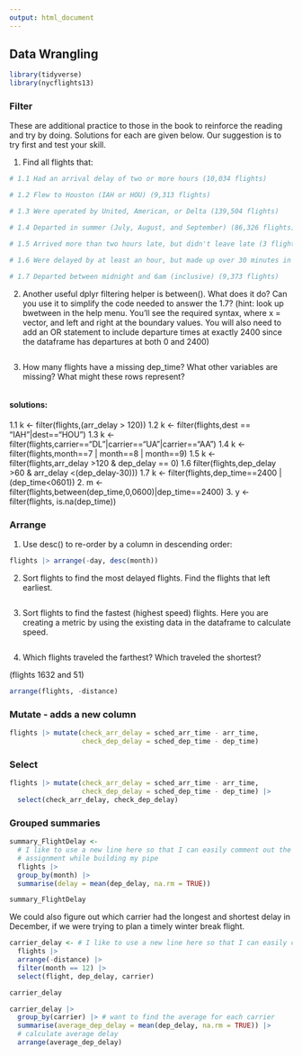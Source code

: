 ```yaml
---
output: html_document
---
```


## Data Wrangling 

```r
library(tidyverse)
library(nycflights13)
```

### Filter

These are additional practice to those in the book to reinforce the reading and try by doing. Solutions for each are given below. Our suggestion is to try first and test your skill.

1.  Find all flights that:

```r
# 1.1 Had an arrival delay of two or more hours (10,034 flights)

# 1.2 Flew to Houston (IAH or HOU) (9,313 flights)

# 1.3 Were operated by United, American, or Delta (139,504 flights)

# 1.4 Departed in summer (July, August, and September) (86,326 flights)

# 1.5 Arrived more than two hours late, but didn't leave late (3 flights)

# 1.6 Were delayed by at least an hour, but made up over 30 minutes in flight (1,819 flights)

# 1.7 Departed between midnight and 6am (inclusive) (9,373 flights)

```

2.  Another useful dplyr filtering helper is between(). What does it do? Can you use it to simplify the code needed to answer the 1.7? (hint: look up bwetween in the help menu. You'll see the required syntax, where x = vector, and left and right at the boundary values. You will also need to add an OR statement to include departure times at exactly 2400 since the dataframe has departures at both 0 and 2400)

```r

```

3.  How many flights have a missing dep_time? What other variables are missing? What might these rows represent?

```r

```

#### solutions: 
1.1 k \<- filter(flights,(arr_delay \> 120)) 
1.2 k \<- filter(flights,dest == "IAH"\|dest=="HOU") 
1.3 k \<- filter(flights,carrier=="DL"\|carrier=="UA"\|carrier=="AA") 
1.4 k \<- filter(flights,month==7 \| month==8 \| month==9) 
1.5 k \<- filter(flights,arr_delay \>120 & dep_delay == 0) 
1.6 filter(flights,dep_delay \>60 & arr_delay \<(dep_delay-30))) 
1.7 k \<- filter(flights,dep_time==2400 \| (dep_time\<0601)) 
2. m \<- filter(flights,between(dep_time,0,0600)\|dep_time==2400) 
3. y \<- filter(flights, is.na(dep_time))

### Arrange

1.  Use desc() to re-order by a column in descending order:

```r
flights |> arrange(-day, desc(month))
```

2.  Sort flights to find the most delayed flights. Find the flights that left earliest.

```r

```

3.  Sort flights to find the fastest (highest speed) flights. Here you are creating a metric by using the existing data in the dataframe to calculate speed.

```r

```

4.  Which flights traveled the farthest? Which traveled the shortest?

(flights 1632 and 51)

```r
arrange(flights, -distance)
```

### Mutate - adds a new column


```r
flights |> mutate(check_arr_delay = sched_arr_time - arr_time, 
                  check_dep_delay = sched_dep_time - dep_time)
```

### Select

```r
flights |> mutate(check_arr_delay = sched_arr_time - arr_time, 
                  check_dep_delay = sched_dep_time - dep_time) |>
  select(check_arr_delay, check_dep_delay)

```

### Grouped summaries

```r
summary_FlightDelay <-
  # I like to use a new line here so that I can easily comment out the
  # assignment while building my pipe
  flights |>
  group_by(month) |>
  summarise(delay = mean(dep_delay, na.rm = TRUE))

summary_FlightDelay
```

We could also figure out which carrier had the longest and shortest delay in December, if we were trying to plan a timely winter break flight.

```r
carrier_delay <- # I like to use a new line here so that I can easily comment out this assignment line while building my pipe
  flights |>
  arrange(-distance) |>
  filter(month == 12) |>
  select(flight, dep_delay, carrier)

carrier_delay
```

```r
carrier_delay |> 
  group_by(carrier) |> # want to find the average for each carrier
  summarise(average_dep_delay = mean(dep_delay, na.rm = TRUE)) |>
  # calculate average delay
  arrange(average_dep_delay)
```
